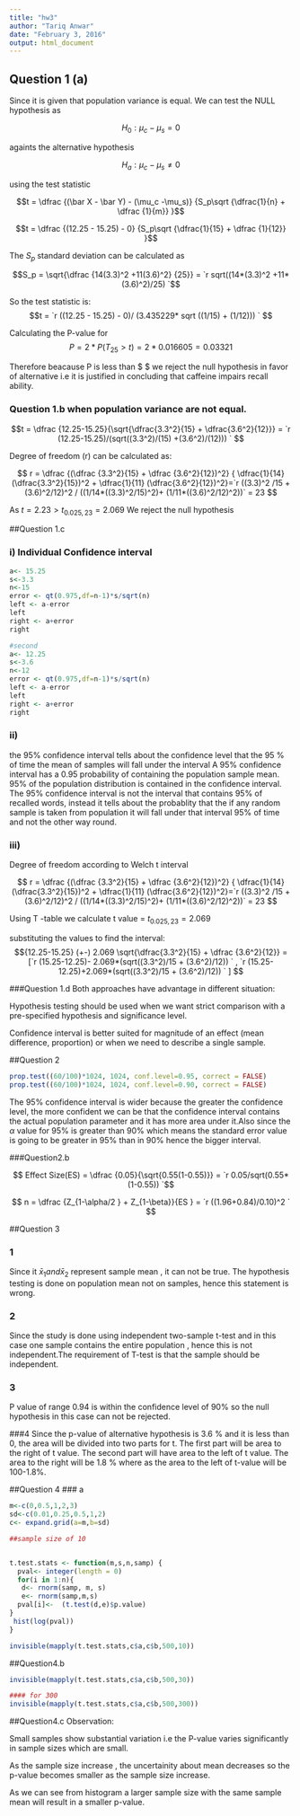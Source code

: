 ```yaml
---
title: "hw3"
author: "Tariq Anwar"
date: "February 3, 2016"
output: html_document
---
```


## Question 1 (a)
Since it is given that population variance is equal. We can test the NULL hypothesis as

$$ H_0 : \mu_c - \mu_s = 0$$

againts the alternative hypothesis

$$ H_a : \mu_c - \mu_s \neq 0$$

using the test statistic

$$t = \dfrac {(\bar X - \bar Y) - (\mu_c -\mu_s)}  {S_p\sqrt {\dfrac{1}{n} + \dfrac {1}{m}} }$$

$$t = \dfrac {(12.25 - 15.25) - 0}  {S_p\sqrt {\dfrac{1}{15} + \dfrac {1}{12}} }$$

The $S_p$ standard deviation can be calculated as

$$S_p = \sqrt{\dfrac {14(3.3)^2 +11(3.6)^2} {25}} = `r sqrt((14*(3.3)^2 +11*(3.6)^2)/25) `$$ 

So the test statistic is:
 $$t =  `r ((12.25 - 15.25) - 0)/ (3.435229* sqrt ((1/15) + (1/12))) ` $$
 
 
 Calculating the P-value for 
 $$P = 2*P(T_{25}>t) = 2*0.016605 = 0.03321$$
 
 Therefore beacause P is less than $\alpha =0.05 $ we reject  the null hypothesis in favor of alternative i.e it is justified in concluding that caffeine impairs recall ability.
 
 
### Question 1.b  when population variance are not equal.
 
 $$t = \dfrac {12.25-15.25}{\sqrt{\dfrac{3.3^2}{15} + \dfrac{3.6^2}{12}}} = 
 `r (12.25-15.25)/(sqrt((3.3^2)/(15) +(3.6^2)/(12))) ` $$
 
 Degree of freedom (r) can be calculated as:
 
 $$ r = \dfrac {(\dfrac {3.3^2}{15} + \dfrac {3.6^2}{12})^2} 
              { \dfrac{1}{14} (\dfrac{3.3^2}{15})^2 + \dfrac{1}{11} (\dfrac{3.6^2}{12})^2}=`r  ((3.3)^2 /15 + (3.6)^2/12)^2 / ((1/14*((3.3)^2/15)^2)+ (1/11*((3.6)^2/12)^2))`  = 23 $$
 

As $t=2.23 > t_{0.025,23} = 2.069$  We reject the null hypothesis

##Question 1.c

### i) Individual Confidence interval
```r
a<- 15.25
s<-3.3
n<-15
error <- qt(0.975,df=n-1)*s/sqrt(n)
left <- a-error
left
right <- a+error
right

#second
a<- 12.25
s<-3.6
n<-12
error <- qt(0.975,df=n-1)*s/sqrt(n)
left <- a-error
left
right <- a+error
right

```

### ii)
the 95% confidence interval tells about the confidence level that the 95 % of time the mean of samples will fall under the interval
A 95% confidence interval has a 0.95 probability of containing the population sample mean. 95% of the population distribution is contained in the confidence interval.
The 95% confidence interval is not the interval that contains 95% of recalled words, instead it tells about the probablity that the if any random sample is taken from population it will fall under that interval 95% of time and not the other way round.

### iii)
Degree of freedom according to Welch t interval
 
 
 $$ r = \dfrac {(\dfrac {3.3^2}{15} + \dfrac {3.6^2}{12})^2} 
              { \dfrac{1}{14} (\dfrac{3.3^2}{15})^2 + \dfrac{1}{11} (\dfrac{3.6^2}{12})^2}=`r  ((3.3)^2 /15 + (3.6)^2/12)^2 / ((1/14*((3.3)^2/15)^2)+ (1/11*((3.6)^2/12)^2))`  = 23 $$
              
  Using T -table we calculate t value =   $t_{0.025,23} = 2.069$
  
  substituting the values to find the interval:
  $${12.25-15.25} (+-) 2.069 \sqrt{\dfrac{3.3^2}{15} + \dfrac {3.6^2}{12}} = [`r (15.25-12.25)- 2.069*(sqrt((3.3^2)/15 + (3.6^2)/12)) ` , `r (15.25-12.25)+2.069*(sqrt((3.3^2)/15 + (3.6^2)/12)) ` ] $$
 
###Question 1.d
Both approaches have advantage in different situation:


Hypothesis testing should be used when we want strict comparison with a pre-specified hypothesis and significance level.

Confidence interval is better suited for magnitude of an effect (mean difference, proportion) or when we need to describe a single sample.
 
##Question 2
```r
prop.test((60/100)*1024, 1024, conf.level=0.95, correct = FALSE)
prop.test((60/100)*1024, 1024, conf.level=0.90, correct = FALSE)


```

The 95% confidence interval is wider because  the greater the confidence level, the more confident we can be that the confidence interval contains the actual population parameter and it has more area under it.Also since the $\alpha$ value for 95% is greater than 90% which means the standard error value is going to be greater in 95% than in 90% hence the bigger interval.


###Question2.b

$$ Effect Size(ES) = \dfrac {0.05}{\sqrt{0.55(1-0.55)}} = `r  0.05/sqrt(0.55*(1-0.55)) `$$

$$ n = \dfrac {Z_{1-\alpha/2 } + Z_{1-\beta}}{ES }  = `r ((1.96+0.84)/0.10)^2 ` $$



##Question 3

### 1
Since it $\bar x_1 and \bar x_2$ represent sample mean , it can not be true. The hypothesis testing is  done on population mean not on samples, hence this statement is wrong.

### 2
Since the study is done using independent two-sample t-test and in this case one sample contains the entire population , hence this is not independent.The requirement of T-test is that the sample should be independent.

### 3
P value of range 0.94 is within the confidence level of 90% so the null hypothesis in this case can not be rejected.

###4
Since the p-value of alternative hypothesis is 3.6 % and it  is less than 0, the area will be divided into two parts for t.
The first part will be area to the right of t value.
The second part will have area to the left of t value.
The area to the right will be 1.8 % where as the area to the left of t-value will be 100-1.8%.



##Question 4
### a
```r
m<-c(0,0.5,1,2,3)
sd<-c(0.01,0.25,0.5,1,2)
c<- expand.grid(a=m,b=sd)

##sample size of 10


t.test.stats <- function(m,s,n,samp) {
  pval<- integer(length = 0)
  for(i in 1:n){
   d<- rnorm(samp, m, s)
   e<- rnorm(samp,m,s)
  pval[i]<-  (t.test(d,e)$p.value)
}
 hist(log(pval))
}

invisible(mapply(t.test.stats,c$a,c$b,500,10))

```

##Question4.b
```r
invisible(mapply(t.test.stats,c$a,c$b,500,30))

#### for 300
invisible(mapply(t.test.stats,c$a,c$b,500,300))

```

##Question4.c
Observation:


Small samples show substantial variation i.e the P-value varies significantly in sample sizes which are small.


As the sample size increase , the uncertainity about mean decreases so the p-value becomes smaller as the sample size increase.

As we can see from histogram a larger sample size with the same sample mean will result in a smaller p-value.


